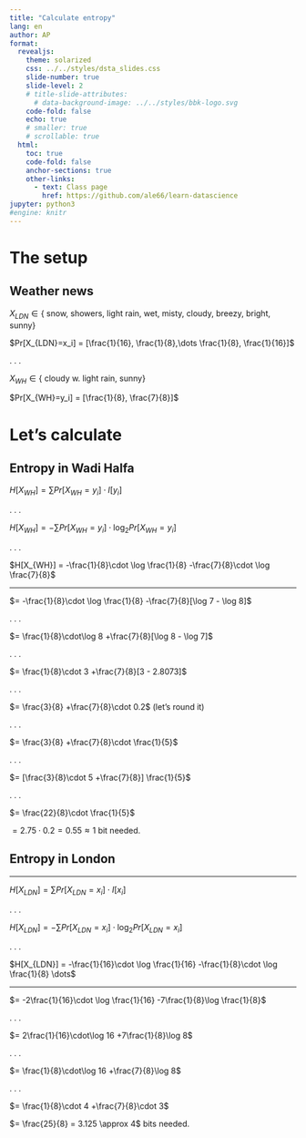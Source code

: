 ```yaml
---
title: "Calculate entropy"
lang: en
author: AP 
format:
  revealjs: 
    theme: solarized
    css: ../../styles/dsta_slides.css
    slide-number: true
    slide-level: 2
    # title-slide-attributes:
      # data-background-image: ../../styles/bbk-logo.svg
    code-fold: false
    echo: true
    # smaller: true
    # scrollable: true
  html:
    toc: true
    code-fold: false
    anchor-sections: true
    other-links:
      - text: Class page
        href: https://github.com/ale66/learn-datascience
jupyter: python3
#engine: knitr
---
```



#  The setup

## Weather news

$X_{LDN} \in \{$ snow, showers, light rain, wet, misty, cloudy, breezy, bright, sunny}

$Pr[X_{LDN}=x_i] = [\frac{1}{16}, \frac{1}{8},\dots \frac{1}{8}, \frac{1}{16}]$

. . .

$X_{WH} \in \{$ cloudy w. light rain, sunny}

$Pr[X_{WH}=y_i] = [\frac{1}{8}, \frac{7}{8}]$

<!-------------------------->
# Let's calculate

## Entropy in Wadi Halfa

$H[X_{WH}] = \sum Pr[X_{WH}=y_i]\cdot I[y_i]$

. . .

$H[X_{WH}] = -\sum Pr[X_{WH}=y_i]\cdot \log_2 Pr[X_{WH}=y_i]$

. . .

$H[X_{WH}] = -\frac{1}{8}\cdot \log \frac{1}{8} -\frac{7}{8}\cdot \log \frac{7}{8}$

-----

$= -\frac{1}{8}\cdot \log \frac{1}{8} -\frac{7}{8}[\log 7 - \log 8]$

. . .

$= \frac{1}{8}\cdot\log 8 +\frac{7}{8}[\log 8 - \log 7]$

. . .

$= \frac{1}{8}\cdot 3 +\frac{7}{8}[3 - 2.8073]$

. . .

$= \frac{3}{8} +\frac{7}{8}\cdot 0.2$ (let's round it)

. . .

$= \frac{3}{8} +\frac{7}{8}\cdot \frac{1}{5}$

. . .

$= [\frac{3}{8}\cdot 5 +\frac{7}{8}] \frac{1}{5}$

. . .

$= \frac{22}{8}\cdot \frac{1}{5}$

$= 2.75\cdot 0.2 = 0.55 \approx 1$ bit needed.

## Entropy in London

-----

$H[X_{LDN}] = \sum Pr[X_{LDN}=x_i]\cdot I[x_i]$

. . .

$H[X_{LDN}] = -\sum Pr[X_{LDN}=x_i]\cdot \log_2 Pr[X_{LDN}=x_i]$

. . .

$H[X_{LDN}] = -\frac{1}{16}\cdot \log \frac{1}{16} -\frac{1}{8}\cdot \log \frac{1}{8} \dots$

-----

$= -2\frac{1}{16}\cdot \log \frac{1}{16} -7\frac{1}{8}\log \frac{1}{8}$

. . .

$= 2\frac{1}{16}\cdot\log 16 +7\frac{1}{8}\log 8$

. . .

$= \frac{1}{8}\cdot\log 16 +\frac{7}{8}\log 8$

. . .

$= \frac{1}{8}\cdot 4 +\frac{7}{8}\cdot 3$

$= \frac{25}{8} = 3.125 \approx 4$ bits needed.
